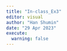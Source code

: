 ```yaml
---
title: "In-class_Ex3"
editor: visual
author: "Han Shumin"
date: "29 Apr 2023"
execute: 
  warning: false
---
```

